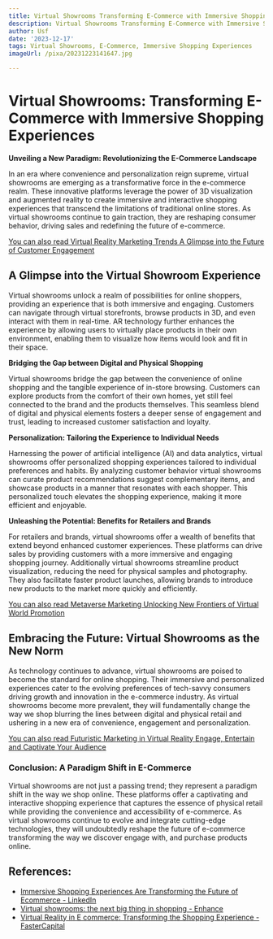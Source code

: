 ```yaml
---
title: Virtual Showrooms Transforming E-Commerce with Immersive Shopping Experiences
description: Virtual Showrooms Transforming E-Commerce with Immersive Shopping Experiences
author: Usf
date: '2023-12-17'
tags: Virtual Showrooms, E-Commerce, Immersive Shopping Experiences
imageUrl: /pixa/20231223141647.jpg

---
```

# Virtual Showrooms: Transforming E-Commerce with Immersive Shopping Experiences

**Unveiling a New Paradigm: Revolutionizing the E-Commerce Landscape**

In an era  where  convenience  and  personalization reign  supreme, virtual showrooms  are emerging as a transformative force in the e-commerce realm.  These innovative  platforms leverage the power of 3D visualization  and augmented reality to  create immersive and interactive shopping experiences that transcend the limitations of traditional online stores.  As virtual showrooms continue to gain traction,  they are reshaping consumer behavior, driving  sales and redefining the future of e-commerce.

[You can also read Virtual  Reality Marketing Trends A Glimpse into the Future of Customer Engagement](Virtual%20Reality%20Marketing%20Trends%20A%20Glimpse%20into%20the%20Future%20of%20Customer%20Engagement)


## A Glimpse into the Virtual Showroom Experience

Virtual showrooms unlock  a realm of possibilities for online shoppers, providing an experience that is both immersive  and engaging. Customers can navigate through virtual storefronts, browse products in 3D, and even interact with them  in real-time. AR technology further  enhances  the experience  by allowing users to virtually  place products in their own environment, enabling them to  visualize  how items would look and  fit in their space.

**Bridging the Gap between Digital and Physical Shopping**

Virtual showrooms  bridge the gap between the convenience of online shopping  and the tangible experience of in-store browsing. Customers can explore products from the comfort of their own homes, yet still feel connected to  the brand and the products themselves. This seamless blend of digital and physical elements  fosters a deeper sense of  engagement and trust,  leading  to increased customer  satisfaction and loyalty.

**Personalization: Tailoring the Experience to Individual Needs**

Harnessing the power of artificial intelligence (AI) and data analytics,  virtual showrooms offer personalized shopping experiences tailored to individual preferences and habits. By analyzing customer behavior virtual showrooms can curate product recommendations suggest complementary items, and showcase products in a manner that resonates  with each shopper.  This personalized touch elevates the shopping experience, making it more efficient and enjoyable.

**Unleashing  the Potential: Benefits for Retailers and Brands**

For retailers and brands, virtual showrooms offer a wealth of benefits that extend beyond enhanced  customer experiences. These platforms can drive sales by providing customers with  a  more immersive and  engaging shopping journey. Additionally virtual showrooms streamline product visualization, reducing the need for physical samples and photography. They also facilitate faster product launches, allowing brands to introduce  new products to the market more quickly and efficiently.

[You can also read Metaverse Marketing Unlocking New Frontiers of Virtual World  Promotion](Metaverse%20Marketing%20Unlocking%20New%20Frontiers%20of%20Virtual%20World%20Promotion)


## Embracing  the Future: Virtual Showrooms as the New Norm

As technology continues to advance, virtual showrooms are poised to become the standard for online shopping.  Their immersive and personalized experiences cater to the evolving preferences of tech-savvy consumers driving growth and innovation in the e-commerce industry.  As virtual showrooms become  more prevalent, they will fundamentally change  the way we shop blurring the lines between digital and physical retail and  ushering in a new era of convenience, engagement and personalization.

[You  can also read Futuristic Marketing in  Virtual Reality Engage, Entertain and Captivate Your Audience](Futuristic%20Marketing%20in%20Virtual%20Reality%20Engage%2C%20Entertain%2C%20and%20Captivate%20Your%20Audience)


### Conclusion: A Paradigm Shift in E-Commerce

Virtual showrooms are not just a passing trend; they represent a  paradigm shift in the way we shop  online. These platforms offer a captivating and interactive shopping experience that captures the essence of physical retail while providing the  convenience and accessibility of e-commerce. As virtual showrooms continue to evolve and integrate  cutting-edge  technologies, they will undoubtedly reshape the future of e-commerce transforming the way we discover engage with, and purchase products online.

## References:
- [Immersive Shopping Experiences Are Transforming the Future of Ecommerce - LinkedIn](https://www.linkedin.com/pulse/immersive-shopping-experiences-transforming-future-ecommerce-tcoge?trk=article-ssr-frontend-pulse_more-articles_related-content-card)
- [Virtual showrooms: the next big thing in shopping - Enhance](https://www.ienhance.co/insights/virtual-showrooms-why-they-are-the-next-big-thing-in-shopping)
- [Virtual Reality in E commerce: Transforming the Shopping Experience - FasterCapital](https://fastercapital.com/content/Virtual-Reality-in-E-commerce--Transforming-the-Shopping-Experience.html)
